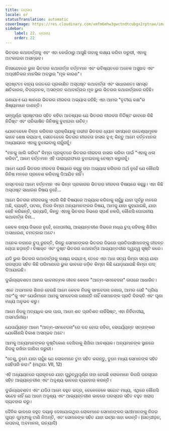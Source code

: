 ```yaml
---
title: ଗପସପ
locale: or
statusTranslation: automatic
coverImage: https://res.cloudinary.com/xmfm6mhw3gwctndtcubgx2rptnae/image/upload/v1740468922/small_cover_tratado_de_psicologia_revolucionaria_a4c0dca4e0.webp
sidebar:
    label: 22. ଗପସପ
    order: 22
---
```

ଭିତରର କଥାବାର୍ତ୍ତାକୁ ଏବଂ ଏହା କେଉଁଠାରୁ ଆସୁଛି ତାହାକୁ ଲକ୍ଷ୍ୟ କରିବା ଜରୁରୀ, ଏହାକୁ ଅଟକାଇବା ଅସମ୍ଭବ।

ନିଃସନ୍ଦେହରେ ଭୁଲ ଭିତରର କଥାବାର୍ତ୍ତା ବର୍ତ୍ତମାନ ଏବଂ ଭବିଷ୍ୟତରେ ଅନେକ ଅସୁଖଦ ଏବଂ ଅପ୍ରୀତିକର ମାନସିକ ଅବସ୍ଥାର "ମୂଳ କାରଣ"।

ସ୍ପଷ୍ଟତଃ ବାହ୍ୟ ଜଗତରେ ପ୍ରକାଶିତ ଅସ୍ପଷ୍ଟ କଥାବାର୍ତ୍ତା ଏବଂ ସାଧାରଣତଃ ସମସ୍ତ କ୍ଷତିକାରକ, ବିପଜ୍ଜନକ, ଅସଙ୍ଗତ କଥାବାର୍ତ୍ତାର ମୂଳ ଭୁଲ ଭିତରର କଥାବାର୍ତ୍ତାରେ ରହିଛି।

ଜଣାଯାଏ ଯେ ଜ୍ଞାନରେ ଭିତରର ନୀରବତା ଅଭ୍ୟାସ ରହିଛି; ଏହା ଆମର "ତୃତୀୟ କକ୍ଷ"ର ଶିଷ୍ୟମାନେ ଜାଣନ୍ତି।

ସମ୍ପୂର୍ଣ୍ଣ ସ୍ପଷ୍ଟତାର ସହିତ କହିବା ଆବଶ୍ୟକ ଯେ ଭିତରର ନୀରବତା ନିର୍ଦ୍ଦିଷ୍ଟ ଭାବରେ କିଛି ନିର୍ଦ୍ଦିଷ୍ଟ ଏବଂ ପରିଭାଷିତ ଜିନିଷକୁ ବୁଝାଇବା ଉଚିତ୍।

ଯେତେବେଳେ ଚିନ୍ତା କରିବାର ପ୍ରକ୍ରିୟାକୁ ଗଭୀର ଭିତରର ଧ୍ୟାନ ସମୟରେ ଉଦ୍ଦେଶ୍ୟମୂଳକ ଭାବେ ଶେଷ କରାଯାଏ, ସେତେବେଳେ ଭିତରର ନୀରବତା ହାସଲ ହୁଏ; କିନ୍ତୁ ଆମେ ବର୍ତ୍ତମାନର ଅଧ୍ୟାୟରେ ଏହାକୁ ବୁଝାଇବାକୁ ଚାହୁଁନାହୁଁ।

"ମନକୁ ଖାଲି କରିବା" କିମ୍ବା ପ୍ରକୃତରେ ଭିତରର ନୀରବତା ହାସଲ କରିବା ପାଇଁ "ଏହାକୁ ଧଳା କରିବା", ଆମେ ବର୍ତ୍ତମାନ ଏହି ପାରାଗ୍ରାଫରେ ବୁଝାଇବାକୁ ଚେଷ୍ଟା କରୁନାହୁଁ।

ଆମେ ଯେଉଁ ଭିତରର ନୀରବତା ବିଷୟରେ କହୁଛୁ ତାହା ଅଭ୍ୟାସ କରିବାର ଅର୍ଥ ନୁହେଁ ଯେ କୌଣସି ଜିନିଷ ମନରେ ପ୍ରବେଶ କରିବାକୁ ଦିଆଯିବ ନାହିଁ।

ବାସ୍ତବରେ ଆମେ ବର୍ତ୍ତମାନ ଏକ ଭିନ୍ନ ପ୍ରକାରର ଭିତରର ନୀରବତା ବିଷୟରେ କହୁଛୁ। ଏହା କିଛି ଅସ୍ପଷ୍ଟ ସାଧାରଣ ବିଷୟ ନୁହେଁ...

ଆମେ ଭିତରର ନୀରବତାକୁ ଏପରି କିଛି ବିଷୟରେ ଅଭ୍ୟାସ କରିବାକୁ ଚାହୁଁଛୁ ଯାହା ପୂର୍ବରୁ ମନରେ ଅଛି, ବ୍ୟକ୍ତି, ଘଟଣା, ନିଜର କିମ୍ବା ଅନ୍ୟମାନଙ୍କର ବିଷୟ, ଆମକୁ ଯାହା କୁହାଯାଇଛି, ଯାହା କେହି କରିଛନ୍ତି, ଇତ୍ୟାଦି, କିନ୍ତୁ ଏହାକୁ ଭିତରର ଜିଭରେ ସ୍ପର୍ଶ ନକରି, କୌଣସି ଗୋପନୀୟ କଥାବାର୍ତ୍ତା ବିନା...

କେବଳ ବାହ୍ୟ ଜିଭରେ ନୁହେଁ, ଗୋପନୀୟ, ଆଭ୍ୟନ୍ତରୀଣ ଜିଭରେ ମଧ୍ୟ ଚୁପ୍ ରହିବାକୁ ଶିଖିବା ଅସାଧାରଣ, ଚମତ୍କାର ଅଟେ।

ଅନେକ ବାହାରେ ଚୁପ୍ ରୁହନ୍ତି, କିନ୍ତୁ ସେମାନଙ୍କର ଭିତରର ଜିଭରେ ପ୍ରତିବାସୀମାନଙ୍କୁ ଜୀବନ୍ତ ଚୋପା ଛଡ଼ାନ୍ତି। ବିଷାକ୍ତ ଏବଂ ଦୁଷ୍ଟ ଭିତରର କଥାବାର୍ତ୍ତା ଆଭ୍ୟନ୍ତରୀଣ ଦ୍ୱନ୍ଦ୍ୱ ସୃଷ୍ଟି କରେ।

ଯଦି ଭୁଲ ଭିତରର କଥାବାର୍ତ୍ତାକୁ ଲକ୍ଷ୍ୟ କରାଯାଏ, ତେବେ ଏହା ଅଧା ସତ୍ୟ କିମ୍ବା ସତ୍ୟ ଯାହା ପରସ୍ପର ସହିତ କିଛି ପରିମାଣରେ ଭୁଲ ଭାବରେ ଜଡ଼ିତ କିମ୍ବା କିଛି ଯୋଡ଼ାଯାଇଛି କିମ୍ବା ବାଦ୍ ଦିଆଯାଇଛି।

ଦୁର୍ଭାଗ୍ୟବଶତଃ ଆମର ଭାବନାତ୍ମକ ଜୀବନ କେବଳ "ଆତ୍ମ-ସମବେଦନା" ଉପରେ ଆଧାରିତ।

ଏତେ ଅପମାନର ଶିଖର ହେଉଛି ଆମେ କେବଳ ନିଜକୁ ସମବେଦନା ଜଣାଉ, ଆମର ସେହି "ପ୍ରିୟ ଅହଂ"କୁ ଏବଂ ଯେଉଁମାନେ ଆମକୁ ସମବେଦନା ଜଣାନ୍ତି ନାହିଁ ସେମାନଙ୍କ ପ୍ରତି ବିରକ୍ତି ଏବଂ ଘୃଣା ମଧ୍ୟ ଅନୁଭବ କରୁ।

ଆମେ ନିଜକୁ ଅତ୍ୟଧିକ ଭଲ ପାଉ, ଆମେ ଶତ ପ୍ରତିଶତ ନାର୍କିସିଷ୍ଟ, ଏହା ନିର୍ବିବାଦୀୟ, ଅସମର୍ଥନୀୟ।

ଯେପର୍ଯ୍ୟନ୍ତ ଆମେ "ଆତ୍ମ-ସମବେଦନା"ରେ ବନ୍ଦ ହୋଇ ରହିବା, ସେପର୍ଯ୍ୟନ୍ତ ସତ୍ତାଙ୍କର ଯେକୌଣସି ବିକାଶ ଅସମ୍ଭବ ଅଟେ।

ଆମକୁ ଅନ୍ୟମାନଙ୍କର ଦୃଷ୍ଟିକୋଣ ଦେଖିବାକୁ ଶିଖିବା ଆବଶ୍ୟକ। ଅନ୍ୟମାନଙ୍କ ସ୍ଥାନରେ ନିଜକୁ ରଖିବା ଜାଣିବା ଜରୁରୀ।

"ତେଣୁ, ତୁମେ ଯାହା ଚାହୁଁଛ ଯେ ଲୋକମାନେ ତୁମ ସହିତ କରନ୍ତୁ, ତୁମେ ମଧ୍ୟ ସେମାନଙ୍କ ସହିତ ସେହିପରି କର।" (ମାଥିଉ: VII, 12)

ଏହି ଅଧ୍ୟୟନରେ ପ୍ରକୃତରେ ଯାହା ଗୁରୁତ୍ୱପୂର୍ଣ୍ଣ ତାହା ହେଉଛି ଲୋକମାନେ କିପରି ପରସ୍ପର ସହିତ ଆଭ୍ୟନ୍ତରୀଣ ଏବଂ ଅଦୃଶ୍ୟ ଭାବରେ ବ୍ୟବହାର କରନ୍ତି।

ଦୁର୍ଭାଗ୍ୟବଶତଃ ଏବଂ ଯଦିଓ ଆମେ ବହୁତ ଭଦ୍ର, ବେଳେବେଳେ ସଚ୍ଚୋଟ ମଧ୍ୟ, ଏଥିରେ କୌଣସି ସନ୍ଦେହ ନାହିଁ ଯେ ଆମେ ଅଦୃଶ୍ୟ ଏବଂ ଆଭ୍ୟନ୍ତରୀଣ ଭାବରେ ପରସ୍ପର ସହିତ ବହୁତ ଖରାପ ବ୍ୟବହାର କରୁ।

ଦୈନିକ ଭାବରେ ବହୁତ ଦୟାଳୁ ଦେଖାଯାଉଥିବା ଲୋକମାନେ ସେମାନଙ୍କର ସାଥୀମାନଙ୍କୁ ନିଜର ଗୁପ୍ତ ଗୁମ୍ଫାକୁ ଟାଣି ନିଅନ୍ତି, ଏବଂ ସେମାନଙ୍କ ସହିତ ଯାହା ଇଚ୍ଛା ତାହା କରନ୍ତି। (ଉତ୍ପୀଡ଼ନ, ଉପହାସ, ଅବମାନନା, ଇତ୍ୟାଦି)

